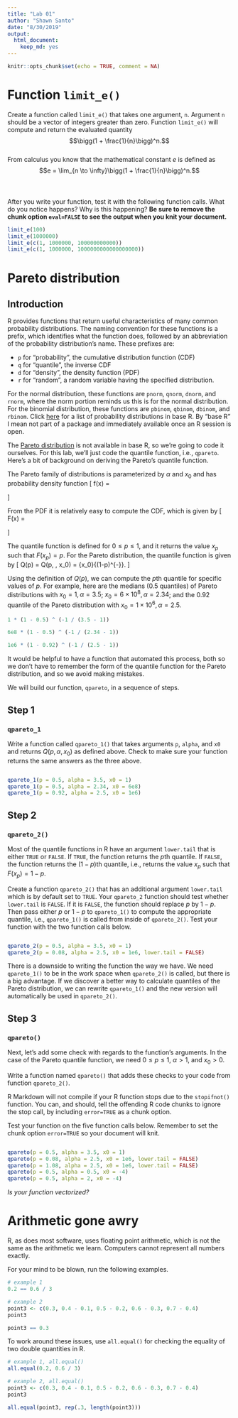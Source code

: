 ```yaml
---
title: "Lab 01"
author: "Shawn Santo"
date: "8/30/2019"
output: 
  html_document:
    keep_md: yes
---
```


```r
knitr::opts_chunk$set(echo = TRUE, comment = NA)
```

# Function `limit_e()`

Create a function called `limit_e()` that takes one argument, `n`. Argument
`n` should be a vector of integers greater than zero. Function `limit_e()` will
compute and return the evaluated quantity <br>
$$\bigg(1 + \frac{1}{n}\bigg)^n.$$
<br>
From calculus you know that the mathematical constant $e$ is defined as
<br>
$$e = \lim_{n \to \infty}\bigg(1 + \frac{1}{n}\bigg)^n.$$
<br>

```r


```

After you write your function, test it with the following function calls.
What do you notice happens? Why is this happening? **Be sure to remove the**
**chunk option `eval=FALSE` to see the output when you knit your document.**

```r
limit_e(100)
limit_e(1000000)
limit_e(c(1, 1000000, 100000000000))
limit_e(c(1, 1000000, 1000000000000000000))
```

# Pareto distribution

## Introduction

R provides functions that return useful characteristics of many common 
probability distributions. The naming convention for these functions is a 
prefix, which identifies what the function does, followed by an abbreviation 
of the probability distribution's name. These prefixes are: 

  + `p` for "probability", the cumulative distribution function (CDF)
  + `q` for "quantile", the inverse CDF
  + `d` for "density", the density function (PDF)
  + `r` for "random", a random variable having the specified distribution.

For the normal distribution, these functions are `pnorm`, `qnorm`, `dnorm`, 
and `rnorm`, where the norm portion reminds us this is for the normal 
distribution. For the binomial distribution, these functions are `pbinom`, 
`qbinom`, `dbinom`, and `rbinom`. Click [here](https://stat.ethz.ch/R-manual/R-devel/library/stats/html/Distributions.html)
for a list of probability distributions in base R. By "base R" I mean not 
part of a package and immediately available once an R session is open.

The [Pareto distribution](https://en.wikipedia.org/wiki/Pareto_distribution) 
is not available in base R, so we're going to code it ourselves. For this 
lab, we'll just code the quantile function, i.e., `qpareto`. 
Here's a bit of background on deriving the Pareto's quantile function. 

The Pareto family of distributions is parameterized by $\alpha$ and $x_0$ and 
has probability density function
\[
f(x) = \begin{cases}
\frac{(\alpha - 1)x_0^{\alpha - 1}}{x^{\alpha}}, &x > x_0,\\
0, &x \leq x_0.
\end{cases}
\]

From the PDF it is relatively easy to compute the CDF, which is given by
\[
F(x) = \begin{cases}
0 & x < x_0\\
1 - \left(\frac{x_0}{x} \right)^{\alpha - 1} & x \geq x_0.
\end{cases}
\]

The quantile function is defined for $0 \le p \le 1$, and it returns the 
value $x_p$ such that $F(x_p) = p$. For the Pareto distribution, 
the quantile function is given by 
\[
Q(p) = Q(p, \alpha, x_0) = {x_0}{(1-p)^{-\frac{1}{\alpha - 1}}}.
\]

Using the definition of $Q(p)$, we can compute the $p$th quantile for 
specific values of $p$. For example, here are the medians ($0.5$ quantiles) 
of Pareto distributions with $x_0 = 1, \alpha = 3.5$;
$x_0 = 6\times 10^8, \alpha = 2.34$; and the $0.92$ quantile of the
Pareto distribution with $x_0 = 1\times 10^6, \alpha = 2.5$.

```r
1 * (1 - 0.5) ^ (-1 / (3.5 - 1))

6e8 * (1 - 0.5) ^ (-1 / (2.34 - 1))

1e6 * (1 - 0.92) ^ (-1 / (2.5 - 1))
```

It would be helpful to have a function that automated this process,
both so we don't have to remember the form of the quantile function for the 
Pareto distribution, and so we avoid making mistakes.

We will build our function, `qpareto`, in a sequence of steps.

## Step 1

### `qpareto_1`

Write a function called `qpareto_1()` that takes arguments 
`p`, `alpha`, and `x0` and returns $Q(p, \alpha, x_0)$ as defined above. 
Check to make sure your function returns the same answers as the three above.


```r


```

```r
qpareto_1(p = 0.5, alpha = 3.5, x0 = 1)
qpareto_1(p = 0.5, alpha = 2.34, x0 = 6e8)
qpareto_1(p = 0.92, alpha = 2.5, x0 = 1e6)
```


## Step 2

### `qpareto_2()`

Most of the quantile functions in R have an argument `lower.tail` that is 
either `TRUE` or `FALSE`. If `TRUE`, the function returns the $p$th quantile. 
If `FALSE`, the function returns the $(1-p)$th quantile, i.e., returns the 
value $x_p$ such that $F(x_p) = 1 - p$. 

Create a function `qpareto_2()` that has an additional argument `lower.tail` 
which is by default set to `TRUE`. Your `qpareto_2` function should test
whether `lower.tail` is `FALSE`. If it is `FALSE`, the function should replace
$p$ by $1-p$. Then pass either $p$ or $1-p$ to `qpareto_1()` to compute the
appropriate quantile, i.e., `qpareto_1()` is called from inside of
`qpareto_2()`. Test your function with the two function calls below.

```r


```


```r
qpareto_2(p = 0.5, alpha = 3.5, x0 = 1)
qpareto_2(p = 0.08, alpha = 2.5, x0 = 1e6, lower.tail = FALSE)
```

There is a downside to writing the function the way we have. 
We need `qpareto_1()`
to be in the work space when `qpareto_2()` is called, 
but there is a big advantage.
If we discover a better way to calculate quantiles of the Pareto
distribution, we
can rewrite `qpareto_1()` and the new version will automatically
be used in `qpareto_2()`.


## Step 3

### `qpareto()`

Next, let's add some check with regards to the function's arguments. In the
case of the Pareto quantile function, we need $0\leq p\leq 1$, $\alpha > 1$, 
and $x_0 > 0$.  

Write a function named `qpareto()` that adds these checks to your code from 
function `qpareto_2()`.

R Markdown will not compile if your R function stops due to the `stopifnot()`
function. You can, and should, tell the offending R code chunks to ignore the
stop call, by including `error=TRUE` as a chunk option. 

Test your function on the five function calls below.
Remember to set the chunk option `error=TRUE` so your document will knit.

```r


```


```r
qpareto(p = 0.5, alpha = 3.5, x0 = 1)
qpareto(p = 0.08, alpha = 2.5, x0 = 1e6, lower.tail = FALSE)
qpareto(p = 1.08, alpha = 2.5, x0 = 1e6, lower.tail = FALSE)
qpareto(p = 0.5, alpha = 0.5, x0 = -4)
qpareto(p = 0.5, alpha = 2, x0 = -4)
```

*Is your function vectorized?*

# Arithmetic gone awry

R, as does most software, uses floating point arithmetic, which is not 
the same as the arithmetic we learn. Computers cannot represent all 
numbers exactly. 

For your mind to be blown, run the following examples.

```r
# example 1
0.2 == 0.6 / 3

# example 2
point3 <- c(0.3, 0.4 - 0.1, 0.5 - 0.2, 0.6 - 0.3, 0.7 - 0.4)
point3

point3 == 0.3
```

To work around these issues, use `all.equal()` for checking the equality of
two double quantities in R.

```r
# example 1, all.equal()
all.equal(0.2, 0.6 / 3)

# example 2, all.equal()
point3 <- c(0.3, 0.4 - 0.1, 0.5 - 0.2, 0.6 - 0.3, 0.7 - 0.4)
point3

all.equal(point3, rep(.3, length(point3)))
```